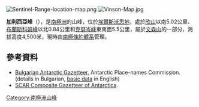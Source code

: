 [[Image:Sentinel-Range-location-map.png|thumb]]
[[Image:Vinson-Map.jpg|thumb]]

{{coord|78|30|30|S|85|42|00|W|display=title}}

'''加利西亞峰'''（{{lang-en|Galicia Peak}}），是[[南極洲|南極洲]]的山峰，位於[[埃爾斯沃思地|埃爾斯沃思地]]，處於[[欣山|欣山]]以南5.02公里、[[布蘭斯科姆峰|布蘭斯科姆峰]]以北0.84公里和[[克努岑峰|克努岑峰]]東南面5.5公里，屬於[[文森山|文森山]]的一部分，海拔高度4,500米，現時由[[南極條約體系|南極條約體系]]管理。

==參考資料==
* [http://apcbg.org/gazet-bg.doc Bulgarian Antarctic Gazetteer.]{{Wayback|url=http://apcbg.org/gazet-bg.doc |date=20131012104624 }} Antarctic Place-names Commission. (details in Bulgarian, [http://apcbg.org/gazet.htm basic data]{{Wayback|url=http://apcbg.org/gazet.htm |date=20160304071225 }} in English)
* [http://data.aad.gov.au/aadc/gaz/scar/ SCAR Composite Gazetteer of Antarctica]{{WebCite|url=https://www.webcitation.org/5ug2CfC7m?url=http://data.aad.gov.au/aadc/gaz/scar/ |date=20101202140255 |dateformat=iso }}.

{{DEFAULTSORT:Galicia Peak}}
[[Category:南極洲山峰|Category:南極洲山峰]]


{{EllsworthLand-geo-stub}}